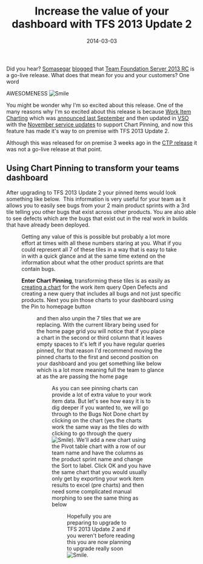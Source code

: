 ﻿---
title: 'Increase the value of your dashboard with TFS 2013 Update 2'
date: 2014-03-03
tags: ['VSTS / TFS', 'Pinned Items', 'TFS', 'Work Item Charting', 'TFS 2013']
draft: false
summary: 'Did you hear? Somasegarblogged that Team Foundation Server 2013 RC is a go-live release. What does that mean for you and your customers? One word'
---


Did you hear? [Somasegar](http://blogs.msdn.com/b/somasegar/) [blogged](http://blogs.msdn.com/b/somasegar/archive/2014/02/25/visual-studio-2013-update-2-ctp2.aspx) that [Team Foundation Server 2013 RC](http://go.microsoft.com/fwlink/?LinkId=390521) is a go-live release. What does that mean for you and your customers? One word
 
AWESOMENESS ![Smile](https://gordonbeeming.com/images/emoticons/smile.svg)
 
You might be wonder why I'm so excited about this release. One of the many reasons why I'm so excited about this release is because [Work Item Charting](http://channel9.msdn.com/Events/Visual-Studio/Launch-2013/AT107) which was [announced last September](http://blogs.msdn.com/b/bharry/archive/2013/09/09/team-foundation-service-update-sept-9.aspx) and then updated in [VSO](http://www.visualstudio.com/en-us/products/visual-studio-online-overview-vs.aspx) with the [November service updates](http://www.visualstudio.com/en-us/news/2013-nov-8-vso.aspx) to support Chart Pinning, and now this feature has made it's way to on premise with TFS 2013 Update 2. 
 
Although this was released for on premise 3 weeks ago in the [CTP release](http://blogs.msdn.com/b/bharry/archive/2014/02/05/vs-tfs-2013-2-update-2-ctp-released.aspx) it was not a go-live release at that point.
 
## Using Chart Pinning to transform your teams dashboard 
 
After upgrading to TFS 2013 Update 2 your pinned items would look something like below.  This information is very useful for your team as it allows you to easily see bugs from your 2 main product sprints with a 3rd tile telling you other bugs that exist across other products. You are also able to see defects which are the bugs that exist out in the real work in builds that have already been deployed. 
 
<Figure key="/images/d6575834332d41ba93068430d490363a.png" src="/images/d6575834332d41ba93068430d490363a.png" alt="TFS Dashboard with pinned work item queries" width="0" height="0" caption="TFS Dashboard showing pinned work item queries" />
 
Getting any value of this is possible but probably a lot more effort at times with all these numbers staring at you. What if you could represent all 7 of these tiles in a way that is easy to take in with a quick glance and at the same time extend on the information about what the other product sprints are that contain bugs.
 
**Enter Chart Pinning**, transforming these tiles is as easily as [creating a chart](http://channel9.msdn.com/Events/Visual-Studio/Launch-2013/AT107) for the work item query Open Defects and creating a new query that includes all bugs and not just specific products. Next you pin those charts to your dashboard using the Pin to homepage button
 
<Figure key="/images/fc7d57a89d794fadb1c41d67c0bf7b0b.png" src="/images/fc7d57a89d794fadb1c41d67c0bf7b0b.png" alt="Pin to homepage button for work item charts" width="0" height="0" caption="Pin to homepage button in TFS work item charting" />
 
and then also unpin the 7 tiles that we are replacing. With the current library being used for the home page grid you will notice that if you place a chart in the second or third column that it leaves empty spaces to it's left if you have regular queries pinned, for that reason I'd recommend moving the pinned charts to the first and second position on your dashboard and you get something like below which is a lot more meaning full the team to glance at as the are passing the home page
 
<Figure key="/images/4452e178ef7a47e9acb0f1164ec78ff6.png" src="/images/4452e178ef7a47e9acb0f1164ec78ff6.png" alt="TFS Dashboard with pinned charts" width="0" height="0" caption="TFS Dashboard with pinned work item charts for better visibility" />
 
As you can see pinning charts can provide a lot of extra value to your work item data. But let's see how easy it is to dig deeper if you wanted to, we will go through to the Bugs Not Done chart by clicking on the chart (yes the charts work the same way as the tiles do with clicking to go through the query ![Smile](https://gordonbeeming.com/images/emoticons/smile.svg)). We'll add a new chart using the Pivot table chart with a row of our team name and have the columns as the product sprint name and change the Sort to label. Click OK and you have the same chart that you would usually only get by exporting your work item results to excel (pre charts) and then need some complicated manual morphing to see the same thing as below
 
<Figure key="/images/af7d0d3b07d24ef79708129e65ff9fec.png" src="/images/af7d0d3b07d24ef79708129e65ff9fec.png" alt="Pivot table chart for work items in TFS" width="0" height="0" caption="TFS work item pivot table chart showing bugs by team and sprint" />
 
Hopefully you are preparing to upgrade to TFS 2013 Update 2 and if you weren't before reading this you are now planning to upgrade really soon ![Smile](https://gordonbeeming.com/images/emoticons/smile.svg).

